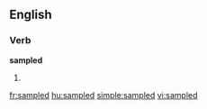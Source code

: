 ==English==

===Verb===
'''sampled'''

# {{past of|[[sample]]}}

[[fr:sampled]]
[[hu:sampled]]
[[simple:sampled]]
[[vi:sampled]]